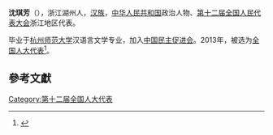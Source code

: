 '''沈琪芳'''（{{bd|1954年||}}），浙江湖州人，[[汉族|汉族]]，[[中华人民共和国|中华人民共和国]]政治人物、[[第十二届全国人民代表大会|第十二届全国人民代表大会]]浙江地区代表。

毕业于[[杭州师范大学|杭州师范大学]]汉语言文学专业，加入[[中国民主促进会|中国民主促进会]]。2013年，被选为[[全国人大代表|全国人大代表]]<ref>{{cite news|title=全国人大代表信息-沈琪芳|url= http://210.82.31.1:8084/delegate/viewDelegate.action?dbid=120861|accessdate=2013-03-28|newspaper=全国人大网|archive-url=https://web.archive.org/web/20160305221455/http://www.npc.gov.cn/delegate/viewDelegate.action?dbid=120861|archive-date=2016-03-05|dead-url=yes}}</ref>。

==參考文獻==
{{reflist}}
{{中国政治人物小作品}}

[[Category:第十二届全国人大代表|Category:第十二届全国人大代表]]